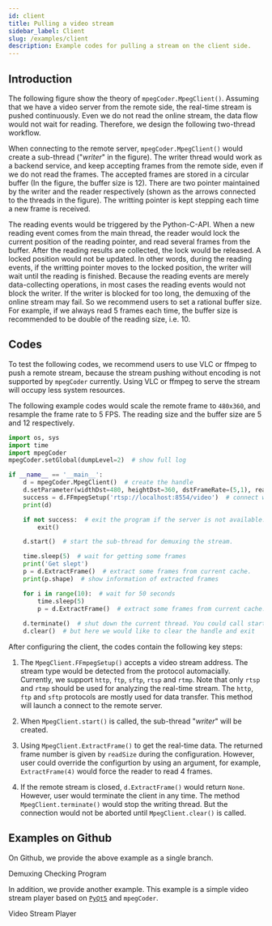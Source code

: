```yaml
---
id: client
title: Pulling a video stream
sidebar_label: Client
slug: /examples/client
description: Example codes for pulling a stream on the client side.
---
```




## Introduction

The following figure show the theory of `mpegCoder.MpegClient()`. Assuming that we have a video server from the remote side, the real-time stream is pushed continuously. Even we do not read the online stream, the data flow would not wait for reading. Therefore, we design the following two-thread workflow.

<ClientSvg className="themeColor"/>

When connecting to the remote server, `mpegCoder.MpegClient()` would create a sub-thread ("*writer*" in the figure). The writer thread would work as a backend service, and keep accepting frames from the remote side, even if we do not read the frames. The accepted frames are stored in a circular buffer (In the figure, the buffer size is 12). There are two pointer maintained by the writer and the reader respectively (shown as the arrows connected to the threads in the figure). The writting pointer is kept stepping each time a new frame is received.

The reading events would be triggered by the Python-C-API. When a new reading event comes from the main thread, the reader would lock the current position of the reading pointer, and read several frames from the buffer. After the reading results are collected, the lock would be released. A locked position would not be updated. In other words, during the reading events, if the writting pointer moves to the locked position, the writer will wait until the reading is finished. Because the reading events are merely data-collecting operations, in most cases the reading events would not block the writer. If the writer is blocked for too long, the demuxing of the online stream may fail. So we recommend users to set a rational buffer size. For example, if we always read 5 frames each time, the buffer size is recommended to be double of the reading size, i.e. 10.

## Codes

To test the following codes, we recommend users to use VLC or ffmpeg to push a remote stream, because the stream pushing without encoding is not supported by `mpegCoder` currently. Using VLC or ffmpeg to serve the stream will occupy less system resources.

The following example codes would scale the remote frame to `480x360`, and resample the frame rate to 5 FPS. The reading size and the buffer size are 5 and 12 respectively.

```python {9,15,19,22-24,26-27} title="client.py"
import os, sys
import time
import mpegCoder
mpegCoder.setGlobal(dumpLevel=2)  # show full log

if __name__ == '__main__':
    d = mpegCoder.MpegClient()  # create the handle
    d.setParameter(widthDst=480, heightDst=360, dstFrameRate=(5,1), readSize=5, cacheSize=12)  # do basic settings
    success = d.FFmpegSetup('rtsp://localhost:8554/video')  # connect with the server
    print(d)

    if not success:  # exit the program if the server is not available. You could delete this checking and see what will happen.
        exit()

    d.start()  # start the sub-thread for demuxing the stream.

    time.sleep(5)  # wait for getting some frames
    print('Get slept')
    p = d.ExtractFrame()  # extract some frames from current cache.
    print(p.shape)  # show information of extracted frames

    for i in range(10):  # wait for 50 seconds
        time.sleep(5)
        p = d.ExtractFrame()  # extract some frames from current cache.
        
    d.terminate()  # shut down the current thread. You could call start() and let it restart.
    d.clear()  # but here we would like to clear the handle and exit
```

After configuring the client, the codes contain the following key steps:

1. The `MpegClient.FFmpegSetup()` accepts a video stream address. The stream type would be detected from the protocol automacially. Currently, we support `http`, `ftp`, `sftp`, `rtsp` and `rtmp`. Note that only `rtsp` and `rtmp` should be used for analyzing the real-time stream. The `http`, `ftp` and `sftp` protocols are mostly used for data transfer. This method will launch a connect to the remote server.

2. When `MpegClient.start()` is called, the sub-thread "*writer*" will be created.

3. Using `MpegClient.ExtractFrame()` to get the real-time data. The returned frame number is given by `readSize` during the configuration. However, user could override the configurtion by using an argument, for example, `ExtractFrame(4)` would force the reader to read 4 frames.

4. If the remote stream is closed, `d.ExtractFrame()` would return `None`. However, user would terminate the client in any time. The method `MpegClient.terminate()` would stop the writing thread. But the connection would not be aborted until `MpegClient.clear()` is called.

## Examples on Github

On Github, we provide the above example as a single branch.

<p>
  <DarkButton to="https://github.com/cainmagi/FFmpeg-Encoder-Decoder-for-Python/tree/example-client-check" icon={octGitBranch16}>
    Demuxing Checking Program
  </DarkButton>
</p>

In addition, we provide another example. This example is a simple video stream player based on [`PyQt5`<IconExternalLink/>][link-pyqt5] and `mpegCoder`.

<p>
  <DarkButton to="https://github.com/cainmagi/FFmpeg-Encoder-Decoder-for-Python/tree/example-client-player" icon={octGitBranch16}>
    Video Stream Player
  </DarkButton>
</p>

[link-pyqt5]:https://www.riverbankcomputing.com/software/pyqt "PyQt5"
